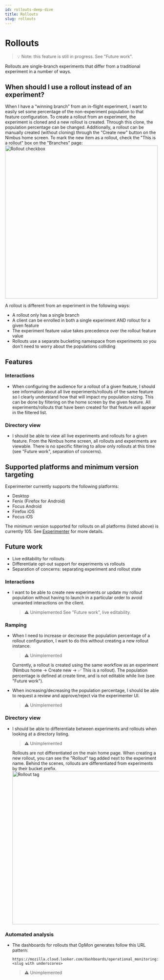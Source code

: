 ```yaml
---
id: rollouts-deep-dive
title: Rollouts
slug: rollouts
---
```


# Rollouts

> 💡  Note: this feature is still in progress. See "Future work".

Rollouts are single-branch experiments that differ from a traditional experiment in a number of ways.

## When should I use a rollout instead of an experiment?

When I have a “winning branch” from an in-flight experiment, I want to easily set some percentage of the non-experiment population to that feature configuration. To create a rollout from an experiment, the experiment is cloned and a new rollout is created. Through this clone, the population percentage can be changed. Additionally, a rollout can be manually created (without cloning) through the "Create new" button on the Nimbus home screen. To mark the new item as a rollout, check the "This is a rollout" box on the "Branches" page:
<img title="Rollout checkbox" src="/img/deep-dives/rollout-checkbox.png" height="500"/>

A rollout is different from an experiment in the following ways: 
- A rollout only has a single branch
- A client can be enrolled in both a single experiment AND rollout for a given feature
- The experiment feature value takes precedence over the rollout feature value
- Rollouts use a separate bucketing namespace from experiments so you don't need to worry about the populations colliding

## Features

### Interactions

- When configuring the audience for a rollout of a given feature, I should see information about all live experiments/rollouts of the same feature so I clearly understand how that will impact my population sizing.
  This can be done by filtering on the home screen by the given feature. All experiments/rollouts that have been created for that feature will appear in the filtered list.

### Directory view

- I should be able to view all live experiments and rollouts for a given feature.
  From the Nimbus home screen, all rollouts and experiments are viewable. There is no specific filtering to allow only rollouts at this time (see "Future work", separation of concerns).

## Supported platforms and minimum version targeting

Experimenter currently supports the following platforms:

- Desktop
- Fenix (Firefox for Android)
- Focus Android
- Firefox iOS
- Focus iOS

The minimum version supported for rollouts on all platforms (listed above) is currently 105. See [Experimenter](https://github.com/mozilla/experimenter/blob/main/app/experimenter/experiments/constants.py#L370) for more details.

## Future work

- Live editability for rollouts
- Differentiate opt-out support for experiments vs rollouts
- Separation of concerns: separating experiment and rollout state

### Interactions

- I want to be able to create new experiments or update my rollout population without having to launch in a particular order to avoid unwanted interactions on the client.
  > ⚠️  Unimplemented
  See "Future work", live editability.

### Ramping

- When I need to increase or decrease the population percentage of a rollout configuration, I want to do this without creating a new rollout instance.
  > ⚠️  Unimplemented

  Currently, a rollout is created using the same workflow as an experiment (Nimbus home -> Create new -> ✅   This is a rollout). The population percentage is defined at create time, and is not editable while live (see "Future work").

- When increasing/decreasing the population percentage, I should be able to request a review and approve/reject via the experimenter UI.
  > ⚠️  Unimplemented

### Directory view

- I should be able to differentiate between experiments and rollouts when looking at a directory listing.
  > ⚠️  Unimplemented

  Rollouts are not differentiated on the main home page. When creating a new rollout, you can see the "Rollout" tag added next to the experiment name. Behind the scenes, rollouts are differentiated from experiments by their bucket prefix.
  <img title="Rollout tag" src="/img/deep-dives/rollout-tag-experiment-summary.png" height="500"/>

### Automated analysis

- The dashboards for rollouts that OpMon generates follow this URL pattern:
  ```
  https://mozilla.cloud.looker.com/dashboards/operational_monitoring::<slug with underscores>
  ```

  > ⚠️  Unimplemented
